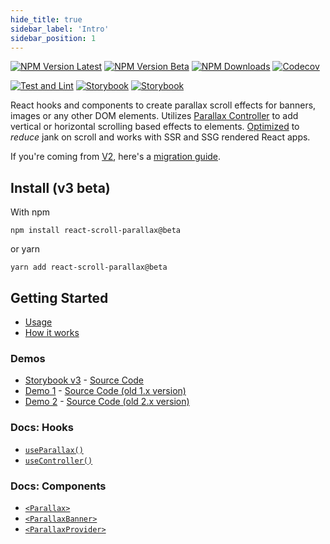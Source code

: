 ```yaml
---
hide_title: true
sidebar_label: 'Intro'
sidebar_position: 1
---
```



<IntroLogo />

[![NPM Version Latest](https://img.shields.io/npm/v/react-scroll-parallax/latest)](https://www.npmjs.com/package/react-scroll-parallax)
[![NPM Version Beta](https://img.shields.io/npm/v/react-scroll-parallax/beta)](https://www.npmjs.com/package/react-scroll-parallax)
[![NPM Downloads](https://img.shields.io/npm/dm/react-scroll-parallax)](https://www.npmjs.com/package/react-scroll-parallax)
[![Codecov](https://codecov.io/gh/jscottsmith/react-scroll-parallax/branch/v3/graph/badge.svg)](https://codecov.io/gh/jscottsmith/react-scroll-parallax)

[![Test and Lint](https://github.com/jscottsmith/react-scroll-parallax/actions/workflows/main.yml/badge.svg)](https://github.com/jscottsmith/react-scroll-parallax/actions/workflows/main.yml)
[![Storybook](https://github.com/jscottsmith/react-scroll-parallax/actions/workflows/surge.yml/badge.svg)](https://github.com/jscottsmith/react-scroll-parallax/actions/workflows/surge.yml)
[![Storybook](https://github.com/jscottsmith/react-scroll-parallax/actions/workflows/coverage.yml/badge.svg)](https://github.com/jscottsmith/react-scroll-parallax/actions/workflows/coverage.yml)

React hooks and components to create parallax scroll effects for banners, images or any other DOM elements. Utilizes [Parallax Controller](https://parallax-controller.v1.damnthat.tv) to add vertical or horizontal scrolling based effects to elements. [Optimized](https://parallax-controller.v1.damnthat.tv/docs/performance) to _reduce_ jank on scroll and works with SSR and SSG rendered React apps.

If you're coming from [V2](https://github.com/jscottsmith/react-scroll-parallax/tree/v2.4.2), here's a [migration guide](/docs/migration-guides/v2-migration-guide).

## Install (v3 beta)

With npm

```
npm install react-scroll-parallax@beta
```

or yarn

```
yarn add react-scroll-parallax@beta
```

## Getting Started

- [Usage](/docs/usage/)
- [How it works](/docs/examples/how-it-works)

### Demos

- [Storybook v3](https://react-scroll-parallax-v3.surge.sh/) - [Source Code](https://github.com/jscottsmith/react-scroll-parallax/tree/v3/stories)
- [Demo 1](https://jscottsmith.github.io/react-scroll-parallax-examples/examples/parallax-example/) - [Source Code (old 1.x version)](https://github.com/jscottsmith/react-scroll-parallax-examples)
- [Demo 2](https://react-scroll-parallax.netlify.app/) - [Source Code (old 2.x version)](https://github.com/jscottsmith/react-parallax-site)

### Docs: Hooks

- [`useParallax()`](/docs/usage/hooks/use-parallax)
- [`useController()`](/docs/usage/hooks/use-controller)

### Docs: Components

- [`<Parallax>`](/docs/usage/components/parallax-component)
- [`<ParallaxBanner>`](/docs/usage/components/parallax-banner-component)
- [`<ParallaxProvider>`](/docs/usage/components/parallax-provider)
